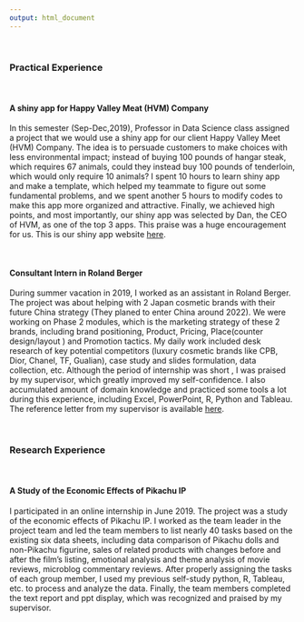 ```yaml
---
output: html_document
---
```


<br />

### Practical Experience

<br />

#### A shiny app for Happy Valley Meat (HVM) Company

In this semester (Sep-Dec,2019), Professor in Data Science class assigned a project that we would use a shiny app for our client Happy Valley Meet (HVM) Company. The idea is to persuade customers to make choices with less environmental impact; instead of buying 100 pounds of hangar steak, which requires 67 animals, could they instead buy 100 pounds of tenderloin, which would only require 10 animals? I spent 10 hours to learn shiny app and make a template, which helped my teammate to figure out some fundamental problems, and we spent another 5 hours to modify codes to make this app more organized and attractive. Finally, we achieved high points, and most importantly, our shiny app was selected by Dan, the CEO of HVM, as one of the top 3 apps. This praise was a huge encouragement for us.
This is our shiny app website [here](https://datascience-midterm.shinyapps.io/hvm_app/).

 <br />

#### Consultant Intern in Roland Berger

During summer vacation in 2019, I worked as an assistant in Roland Berger. The project was about helping with 2 Japan cosmetic brands with their future China strategy (They planed to enter China around 2022). We were working on Phase 2 modules, which is the marketing strategy of these 2 brands, including brand positioning, Product, Pricing, Place(counter design/layout ) and Promotion tactics. My daily work included desk research of key potential competitors (luxury cosmetic brands like CPB, Dior, Chanel, TF, Gualian), case study and slides formulation, data collection, etc. Although the period of internship was short , I was praised by my supervisor, which greatly improved my self-confidence. I also accumulated amount of domain knowledge and practiced some tools a lot during this experience, including Excel, PowerPoint, R, Python and Tableau.
The reference letter from my supervisor is available [here](files/referenceletter_RB.pdf).

<br />

### Research Experience

<br />

#### A Study of the Economic Effects of Pikachu IP

I participated in an online internship in June 2019. The project was a study of the economic effects of Pikachu IP. I worked as the team leader in the project team and led the team members to list nearly 40 tasks based on the existing six data sheets, including data comparison of Pikachu dolls and non-Pikachu figurine, sales of related products with changes before and after the film's listing, emotional analysis and theme analysis of movie reviews, microblog commentary reviews. After properly assigning the tasks of each group member, I used my previous self-study python, R, Tableau, etc. to process and analyze the data. Finally, the team members completed the text report and ppt display, which was recognized and praised by my supervisor.